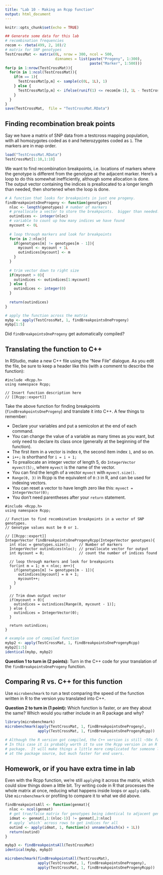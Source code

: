 ```yaml
---
title: "Lab 10 - Making an Rcpp function"
output: html_document
---
```


```r
knitr::opts_chunk$set(echo = TRUE)
```

```r
## Generate some data for this lab
# recombination frequencies
recom <- rbeta(499, 2, 10)/2
# matrix for SNP genotypes
TestCrossMat <- matrix(0L, nrow = 300, ncol = 500,
                       dimnames = list(paste("Progeny", 1:300),
                                       paste("Marker", 1:500)))
for(p in 1:nrow(TestCrossMat)){
  for(m in 1:ncol(TestCrossMat)){
    if(m == 1){
      TestCrossMat[p,m] <- sample(c(0L, 1L), 1)
    } else {
      TestCrossMat[p,m] <- ifelse(runif(1) <= recom[m-1], 1L - TestCrossMat[p,m-1], TestCrossMat[p,m-1])
    }
  }
}
save(TestCrossMat,  file = "TestCrossMat.RData")
```

## Finding recombination break points

Say we have a matrix of SNP data from a testcross mapping population, with all
homozygotes coded as `0` and heterozygotes coded as `1`.  The markers are in
map order.

```r
load("TestCrossMat.RData")
TestCrossMat[1:10,1:10]
```

We want to find recombination breakpoints, i.e. locations of markers
where the genotype is different from the genotype at the adjacent marker. 
Here's a loop to do this somewhat inefficiently, although some allocation
is done.  The output vector containing the indices is
preallocated to a longer length than needed, then shortened when the
loop is done.

```r
# A function that looks for breakpoints in just one progeny.
findBreakpointsOneProgeny <- function(genotypes){
  nloc <- length(genotypes) # number of markers
  # preallocate a vector to store the breakpoints.  bigger than needed.
  outindices <- integer(nloc)
  # variable to count up how many indices we have found
  mycount <- 0L
  
  # loop through markers and look for breakpoints
  for(m in 2:nloc){
    if(genotypes[m] != genotypes[m - 1]){
      mycount <- mycount + 1L
      outindices[mycount] <- m
    }
  }
  
  # trim vector down to right size
  if(mycount > 0){
    outindices <- outindices[1:mycount]
  } else {
    outindices <- integer(0)
  }
  
  return(outindices)
}

# apply the function across the matrix
mybp <- apply(TestCrossMat, 1, findBreakpointsOneProgeny)
mybp[1:5]
```

Did `findBreakpointsOneProgeny` get automatically compiled?

## Translating the function to C++

In RStudio, make a new C++ file using the "New File" dialogue.  As you edit the
file, be sure to keep a header like this (with a comment to describe the function):

```Rcpp
#include <Rcpp.h>
using namespace Rcpp;

// Insert function description here
// [[Rcpp::export]]
```

Take the above function for finding breakpoints (`findBreakpointsOneProgeny`) 
and translate it into C++.  A few things to remember:

* Declare your variables and put a semicolon at the end of each command.
* You can change the value of a variable as many times as you want, but only need to declare
its class once (generally at the beginning of the function).
* The first item in a vector is index `0`, the second item index `1`, and so on.
* `i++;` is shorthand for `i = i + 1;`
* To preallocate an integer vector of length 5, do `IntegerVector myvect(5);`,
where `myvect` is the name of the vector.
* You can find the length of a vector `myvect` with `myvect.size()`.
* `Range(0, 3)` in Rcpp is the equivalent of `0:3` in R, and can be used for 
indexing vectors.
* You can reset a vector to have length zero like this: `myvect = IntegerVector(0);`
* You don't need parentheses after your `return` statement.

```Rcpp
#include <Rcpp.h>
using namespace Rcpp;

// Function to find recombination breakpoints in a vector of SNP genotypes.
// Genotype values must be 0 or 1.

// [[Rcpp::export]]
IntegerVector findBreakpointsOneProgenyRcpp(IntegerVector genotypes){
  int nloc = genotypes.size();    // Number of markers
  IntegerVector outindices(nloc); // preallocate vector for output
  int mycount = 0;                // count the number of indices found
  
  // loop through markers and look for breakpoints
  for(int m = 1; m < nloc; m++){
    if(genotypes[m] != genotypes[m - 1]){
      outindices[mycount] = m + 1;
      mycount++;
    }
  }
  
  // Trim down output vector
  if(mycount > 0){
    outindices = outindices[Range(0, mycount - 1)];
  } else {
    outindices = IntegerVector(0);
  }
  
  return outindices;
}
```

```r
# example use of compiled function
mybp2 <- apply(TestCrossMat, 1, findBreakpointsOneProgenyRcpp)
mybp2[1:5]
identical(mybp, mybp2)
```

**Question 1 to turn in (2 points):** Turn in the C++ code for your translation of the 
`findBreakpointsOneProgeny` function.

## Comparing R vs. C++ for this function

Use `microbenchmark` to run a test comparing the speed of the function written 
in R to the version you translated into C++.  

**Question 2 to turn in (1 point):** Which function is faster, or are they
about the same?  Which would you rather include in an R package and why?

```r
library(microbenchmark)
microbenchmark(apply(TestCrossMat, 1, findBreakpointsOneProgeny),
               apply(TestCrossMat, 1, findBreakpointsOneProgenyRcpp))

# Although the R version got compiled, the C++ version is still ~50x faster.
# In this case it is probably worth it to use the Rcpp version in an R 
# package.  It will make things a little more complicated for someone looking
# at the package source, but much faster for end users.
```

## Homework, or if you have extra time in lab

Even with the Rcpp function, we're still `apply`ing it across the matrix,
which could slow things down a little bit.  Try writing code in R that
processes the whole matrix at once, reducing what happens inside loops 
or `apply` calls.  Use `microbenchmark` or profiling to compare it to
what we did above.

```r
findBreakpointsAll <- function(genmat){
  nloc <- ncol(genmat)
  # get true/false matrix for genotypes being identical to adjacent gen.
  idmat <- genmat[,1:(nloc-1)] != genmat[,2:nloc]
  # apply `which` across rows to get indices for all
  outind <- apply(idmat, 1, function(x) unname(which(x) + 1L))
  return(outind)
}
```

```r
mybp3 <- findBreakpointsAll(TestCrossMat)
identical(mybp, mybp3)
```
```r
microbenchmark(findBreakpointsAll(TestCrossMat),
               apply(TestCrossMat, 1, findBreakpointsOneProgeny),
               apply(TestCrossMat, 1, findBreakpointsOneProgenyRcpp))
```

